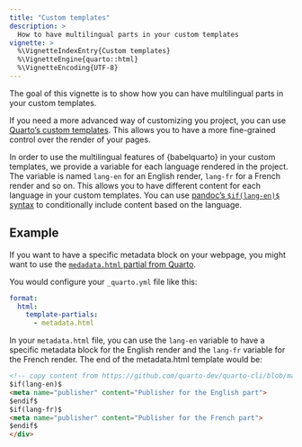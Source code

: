 ```yaml
---
title: "Custom templates"
description: >
  How to have multilingual parts in your custom templates
vignette: >
  %\VignetteIndexEntry{Custom templates}
  %\VignetteEngine{quarto::html}
  %\VignetteEncoding{UTF-8}
---
```


The goal of this vignette is to show how you can have multilingual parts in your custom templates.

If you need a more advanced way of customizing you project, you can use [Quarto's custom templates](https://quarto.org/docs/journals/templates.html).
This allows you to have a more fine-grained control over the render of your pages.

In order to use the multilingual features of {babelquarto} in your custom templates, we provide a variable for each language rendered in the project. 
The variable is named `lang-en` for an English render, `lang-fr` for a French render and so on. 
This allows you to have different content for each language in your custom templates. 
You can use [pandoc's `$if(lang-en)$` syntax](https://pandoc.org/MANUAL.html#conditionals) to conditionally include content based on the language.

## Example

If you want to have a specific metadata block on your webpage, you might want to use the [`medadata.html` partial from Quarto](https://quarto.org/docs/journals/templates.html#html-partials).

You would configure your `_quarto.yml` file like this:

``` yaml
format:
  html:
    template-partials:
      - metadata.html
```

In your `metadata.html` file, you can use the `lang-en` variable to have a specific metadata block for the English render and the `lang-fr` variable for the French render. The end of the metadata.html template would be:

``` html
<!-- copy content from https://github.com/quarto-dev/quarto-cli/blob/main/src/resources/formats/html/pandoc/metadata.html -->
$if(lang-en)$
<meta name="publisher" content="Publisher for the English part">
$endif$
$if(lang-fr)$
<meta name="publisher" content="Publisher for the French part">
$endif$
</div>
```
